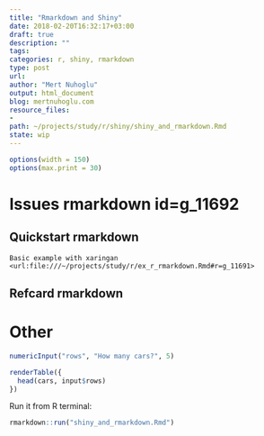 ```yaml
---
title: "Rmarkdown and Shiny"
date: 2018-02-20T16:32:17+03:00 
draft: true
description: ""
tags:
categories: r, shiny, rmarkdown
type: post
url:
author: "Mert Nuhoglu"
output: html_document
blog: mertnuhoglu.com
resource_files:
-
path: ~/projects/study/r/shiny/shiny_and_rmarkdown.Rmd
state: wip
---
```


<style>
  .main-container {
    max-width: 1600px !important;
  }
</style>

``` r
options(width = 150)
options(max.print = 30)
``` 

# Issues rmarkdown id=g_11692

## Quickstart rmarkdown

```
Basic example with xaringan <url:file:///~/projects/study/r/ex_r_rmarkdown.Rmd#r=g_11691>
```

## Refcard rmarkdown

# Other

```r
numericInput("rows", "How many cars?", 5)

renderTable({
  head(cars, input$rows)
})
```

Run it from R terminal:

``` r
rmarkdown::run("shiny_and_rmarkdown.Rmd")
```

